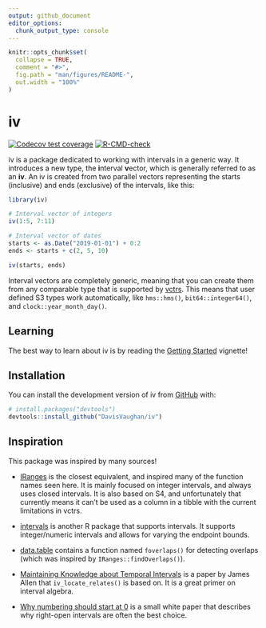 ```yaml
---
output: github_document
editor_options: 
  chunk_output_type: console
---
```


<!-- README.md is generated from README.Rmd. Please edit that file -->

```r
knitr::opts_chunk$set(
  collapse = TRUE,
  comment = "#>",
  fig.path = "man/figures/README-",
  out.width = "100%"
)
```

# iv

<!-- badges: start -->
[![Codecov test coverage](https://codecov.io/gh/DavisVaughan/iv/branch/main/graph/badge.svg)](https://app.codecov.io/gh/DavisVaughan/iv?branch=main)
[![R-CMD-check](https://github.com/DavisVaughan/iv/actions/workflows/R-CMD-check.yaml/badge.svg)](https://github.com/DavisVaughan/iv/actions/workflows/R-CMD-check.yaml)
<!-- badges: end -->

iv is a package dedicated to working with intervals in a generic way. It introduces a new type, the **i**nterval **v**ector, which is generally referred to as an **iv**. An iv is created from two parallel vectors representing the starts (inclusive) and ends (exclusive) of the intervals, like this:

```r
library(iv)

# Interval vector of integers
iv(1:5, 7:11)

# Interval vector of dates
starts <- as.Date("2019-01-01") + 0:2
ends <- starts + c(2, 5, 10)

iv(starts, ends)
```

Interval vectors are completely generic, meaning that you can create them from any comparable type that is supported by [vctrs](https://vctrs.r-lib.org). This means that user defined S3 types work automatically, like `hms::hms()`, `bit64::integer64()`, and `clock::year_month_day()`.

## Learning

The best way to learn about iv is by reading the [Getting Started](https://davisvaughan.github.io/iv/articles/iv.html) vignette!

## Installation

You can install the development version of iv from [GitHub](https://github.com/) with:

``` r
# install.packages("devtools")
devtools::install_github("DavisVaughan/iv")
```

## Inspiration

This package was inspired by many sources!

- [IRanges](https://github.com/Bioconductor/IRanges) is the closest equivalent, and inspired many of the function names seen here. It is mainly focused on integer intervals, and always uses closed intervals. It is also based on S4, and unfortunately that currently means it can't be used as a column in a tibble with the current limitations in vctrs.

- [intervals](https://github.com/edzer/intervals) is another R package that supports intervals. It supports integer/numeric intervals and allows for varying the endpoint bounds.

- [data.table](https://github.com/Rdatatable/data.table) contains a function named `foverlaps()` for detecting overlaps (which was inspired by `IRanges::findOverlaps()`).

- [Maintaining Knowledge about Temporal Intervals](https://cse.unl.edu/~choueiry/Documents/Allen-CACM1983.pdf) is a paper by James Allen that `iv_locate_relates()` is based on. It is a great primer on interval algebra.

- [Why numbering should start at 0](https://www.cs.utexas.edu/users/EWD/transcriptions/EWD08xx/EWD831.html) is a small white paper that describes why right-open intervals are often the best choice.
